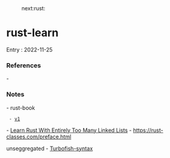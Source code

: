 :next:rust:

= rust-learn =

Entry : 2022-11-25

=== References ===
- 

=== Notes ===

- rust-book
  - [[v1]]
- [[https://rust-unofficial.github.io/too-many-lists/index.html|Learn Rust With Entirely Too Many Linked Lists]]
- https://rust-classes.com/preface.html


unseggregated
- [[Turbofish-syntax]]
